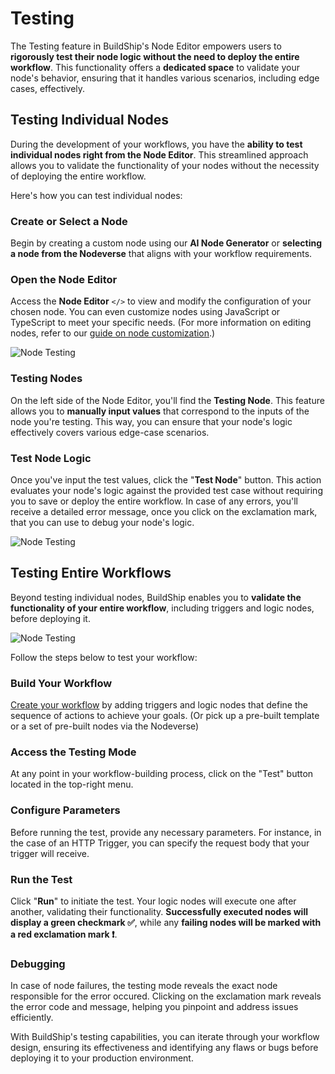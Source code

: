 # Testing


The Testing feature in BuildShip's Node Editor empowers users to **rigorously test their node logic without the need to deploy the entire workflow**. This functionality offers a **dedicated space** to validate your node's behavior, ensuring that it handles various scenarios, including edge cases, effectively.


## Testing Individual Nodes

During the development of your workflows, you have the **ability to test individual nodes right from the Node Editor**. This streamlined approach allows you to validate the functionality of your nodes without the necessity of deploying the entire workflow.

Here's how you can test individual nodes:

<Steps>

### Create or Select a Node

Begin by creating a custom node using our **AI Node Generator** or **selecting a node from the Nodeverse** that aligns with your workflow requirements.

### Open the Node Editor

Access the **Node Editor** `</>` to view and modify the configuration of your chosen node. You can even customize nodes using JavaScript or TypeScript to meet your specific needs. (For more information on editing nodes, refer to our [guide on node customization](/basics/node#editing-and-customizing-nodes).)

<Image src={nodeTesting2} alt="Node Testing" width={1200} />

### Testing Nodes

On the left side of the Node Editor, you'll find the **Testing Node**. This feature allows you to **manually input values** that correspond to the inputs of the node you're testing. This way, you can ensure that your node's logic effectively covers various edge-case scenarios.

### Test Node Logic

Once you've input the test values, click the "**Test Node**" button. This action evaluates your node's logic against the provided test case without requiring you to save or deploy the entire workflow.
In case of any errors, you'll receive a detailed error message, once you click on the exclamation mark, that you can use to debug your node's logic.

<Image src={nodeTesting1} alt="Node Testing" width={1200} />

</Steps>


## Testing Entire Workflows

Beyond testing individual nodes, BuildShip enables you to **validate the functionality of your entire workflow**, including triggers and logic nodes, before deploying it.

<Image src={nodeTesting3} alt="Node Testing" width={1200} />

Follow the steps below to test your workflow:

<Steps>

### Build Your Workflow

[Create your workflow](/basics/workflow) by adding triggers and logic nodes that define the sequence of actions to achieve your goals. (Or pick up a pre-built template or a set of pre-built nodes via the Nodeverse)

### Access the Testing Mode

At any point in your workflow-building process, click on the "Test" button located in the top-right menu.   

### Configure Parameters

Before running the test, provide any necessary parameters. For instance, in the case of an HTTP Trigger, you can specify the request body that your trigger will receive.

### Run the Test

Click "**Run**" to initiate the test. Your logic nodes will execute one after another, validating their functionality. **Successfully executed nodes will display a green checkmark ✅**, while any **failing nodes will be marked with a red exclamation mark ❗️**.

### Debugging

In case of node failures, the testing mode reveals the exact node responsible for the error occured. Clicking on the exclamation mark reveals the error code and message, helping you pinpoint and address issues efficiently.

</Steps>

With BuildShip's testing capabilities, you can iterate through your workflow design, ensuring its effectiveness and identifying any flaws or bugs before deploying it to your production environment.